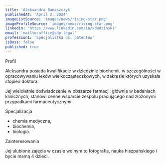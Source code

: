 ```yaml
---
title: 'Aleksandra Banaszczyk'
publishedAt: 'April 2, 2024'
imageListSource: 'images/news/rising-star.png'
imageProfileSource: 'images/news/rising-star.png'
linkedin: 'https://www.linkedin.com/in/kdudzinski'
email: 'mailto:office@sdp.legal'
profession1: 'Specjalistka ds. patentów'
isBoss: false
published: true
---
```


<ProfileSection type="profile">Profil</ProfileSection>

Aleksandra posiada kwalifikacje w dziedzinie biochemii, w szczególności w opracowywaniu leków wielkocząsteczkowych, w zakresie których uzyskała stopień doktora.

Jej wieloletnie doświadczenie w obszarze farmacji, głównie w badaniach klinicznych, stanowi cenne wsparcie zespołu pracującego nad złożonymi przypadkami farmaceutycznymi.

<ProfileSection type="search">Specjalizacja</ProfileSection>

- chemia medyczna,
- biochemia,
- biologia.

<ProfileSection type="hobby">Zainteresowania</ProfileSection>

Jej ulubione zajęcia w czasie wolnym to fotografia, nauka hiszpańskiego i bycie mamą 4 dzieci.